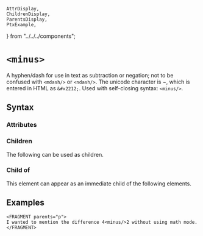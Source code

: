     AttrDisplay,
    ChildrenDisplay,
    ParentsDisplay,
    PtxExample,
} from "../../../components";

# `<minus>`

A hyphen/dash for use in text as subtraction or negation;
not to be confused with `<mdash/>` or `<ndash/>`.
The unicode character is &#x2212;, which is entered in HTML as `&#x2212;`.
Used with self-closing syntax: `<minus/>`.

## Syntax

### Attributes

<AttrDisplay name="minus" />

### Children

The following can be used as children.

<ChildrenDisplay name="minus" />

### Child of

This element can appear as an immediate child of the following elements.

<ParentsDisplay name="minus" />

## Examples
```ptx-example
<FRAGMENT parents="p">
I wanted to mention the difference 4<minus/>2 without using math mode.
</FRAGMENT>
```
    